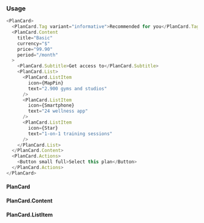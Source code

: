 ### Usage

```javascript type=expo
<PlanCard>
  <PlanCard.Tag variant="informative">Recommended for you</PlanCard.Tag>
  <PlanCard.Content
    title="Basic"
    currency="$"
    price="99.90"
    period="/month"
  >
    <PlanCard.Subtitle>Get access to</PlanCard.Subtitle>
    <PlanCard.List>
      <PlanCard.ListItem
        icon={MapPin}
        text="2.900 gyms and studios"
      />
      <PlanCard.ListItem
        icon={Smartphone}
        text="24 wellness app"
      />
      <PlanCard.ListItem
        icon={Star}
        text="1-on-1 training sessions"
      />
    </PlanCard.List>
  </PlanCard.Content>
  <PlanCard.Actions>
    <Button small full>Select this plan</Button>
  </PlanCard.Actions>
</PlanCard>
```

#### PlanCard

<PropsTable component="PlanCard" platform="web" />

#### PlanCard.Content

<PropsTable component="PlanCard.Content" platform="web" />

#### PlanCard.ListItem

<PropsTable component="PlanCard.ListItem" platform="web" />
